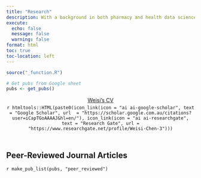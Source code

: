 ```yaml
---
title: "Research"
description: With a background in both pharmacy and health data science, I specialize in extracting actionable insights from complex health/medical datasets. My current interest lies in population-level analysis using linked data to drive informed health decisions and support evidence-based strategies.
execute: 
  echo: false
  message: false
  warning: false
format: html 
toc: true
toc-location: left
---
```


<!-- Remove margin under list items -->

<style>
ol {
    margin-bottom: 5px;
}
p {
  margin: 5px 0 0 0;
}
</style>

```r
source("_function.R")

# Get pubs from Google sheet
pubs <- get_pubs()
```

<center>

[Weisi's CV](https://github.com/WeisiChen1995/Weisi_CV/blob/main/cv-wc.pdf)


`r htmltools::HTML(paste0(icon_link(icon = "ai ai-google-scholar", text = "Google Scholar", url  = "https://scholar.google.com.au/citations?user=iCapTGoAAAAJ&hl=en/"), icon_link(icon = "ai ai-researchgate", text = "Research Gate", url = "https://www.researchgate.net/profile/Weisi-Chen-3")))`

</center>
<br>

## Peer-Reviewed Journal Articles

`r make_pub_list(pubs, "peer_reviewed")`